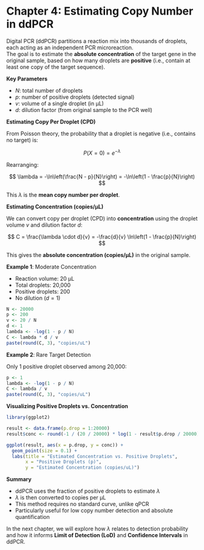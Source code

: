 # Chapter 4: Estimating Copy Number in ddPCR {.unnumbered}

Digital PCR (ddPCR) partitions a reaction mix into thousands of droplets, each acting as an independent PCR microreaction.\
The goal is to estimate the **absolute concentration** of the target gene in the original sample, based on how many droplets are **positive** (i.e., contain at least one copy of the target sequence).

**Key Parameters**

-   $N$: total number of droplets\
-   $p$: number of positive droplets (detected signal)\
-   $v$: volume of a single droplet (in μL)\
-   $d$: dilution factor (from original sample to the PCR well)

**Estimating Copy Per Droplet (CPD)**

From Poisson theory, the probability that a droplet is negative (i.e., contains no target) is:

$$
P(X = 0) = e^{-\lambda}
$$

Rearranging:

$$
\lambda = -\ln\left(\frac{N - p}{N}\right) = -\ln\left(1 - \frac{p}{N}\right)
$$

This $\lambda$ is the **mean copy number per droplet**.

**Estimating Concentration (copies/μL)** 

We can convert copy per droplet (CPD) into **concentration** using the droplet volume $v$ and dilution factor $d$:

$$
C = \frac{\lambda \cdot d}{v} = -\frac{d}{v} \ln\left(1 - \frac{p}{N}\right)
$$

This gives the **absolute concentration (copies/μL)** in the original sample.

**Example 1**: Moderate Concentration 

-   Reaction volume: 20 μL\
-   Total droplets: 20,000\
-   Positive droplets: 200\
-   No dilution ($d = 1$)

```r
N <- 20000
p <- 200
v <- 20 / N
d <- 1
lambda <- -log(1 - p / N)
C <- lambda * d / v
paste(round(C, 3), "copies/uL")
```

**Example 2**: Rare Target Detection  

Only 1 positive droplet observed among 20,000:  

```r
p <- 1
lambda <- -log(1 - p / N)
C <- lambda / v
paste(round(C, 3), "copies/uL")
```
**Visualizing Positive Droplets vs. Concentration**  

```r
library(ggplot2)

result <- data.frame(p.drop = 1:20000)
result$conc <- round(-1 / (20 / 20000) * log(1 - result$p.drop / 20000), 3)

ggplot(result, aes(x = p.drop, y = conc)) +
  geom_point(size = 0.1) +
  labs(title = "Estimated Concentration vs. Positive Droplets",
       x = "Positive Droplets (p)",
       y = "Estimated Concentration (copies/uL)")

```

**Summary**  

-   ddPCR uses the fraction of positive droplets to estimate $\lambda$  
-   $\lambda$ is then converted to copies per μL  
-   This method requires no standard curve, unlike qPCR  
-   Particularly useful for low copy number detection and absolute quantification

In the next chapter, we will explore how $\lambda$ relates to detection probability and how it informs **Limit of Detection (LoD)** and **Confidence Intervals** in ddPCR.

